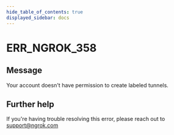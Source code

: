 ```yaml
---
hide_table_of_contents: true
displayed_sidebar: docs
---
```



# ERR_NGROK_358

## Message

Your account doesn't have permission to create labeled tunnels.

<ErrorDetails error="err_ngrok_358" />

## Further help

If you're having trouble resolving this error, please reach out to [support@ngrok.com](mailto:support@ngrok.com?subject=Help%20with%20ERR_NGROK_358)
